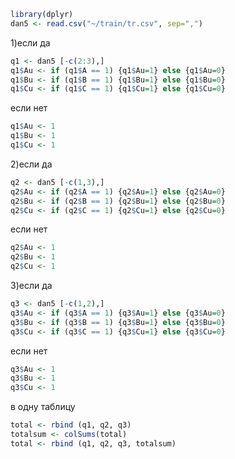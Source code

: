 ```r
library(dplyr)
dan5 <- read.csv("~/train/tr.csv", sep=",")
```
1)если да
```r
q1 <- dan5 [-c(2:3),]
q1$Au <- if (q1$A == 1) {q1$Au=1} else {q1$Au=0}
q1$Bu <- if (q1$B == 1) {q1$Bu=1} else {q1$Bu=0}
q1$Cu <- if (q1$C == 1) {q1$Cu=1} else {q1$Cu=0}
```
если нет
```r
q1$Au <- 1
q1$Bu <- 1
q1$Cu <- 1
```

2)если да
```r
q2 <- dan5 [-c(1,3),]
q2$Au <- if (q2$A == 1) {q2$Au=1} else {q2$Au=0}
q2$Bu <- if (q2$B == 1) {q2$Bu=1} else {q2$Bu=0}
q2$Cu <- if (q2$C == 1) {q2$Cu=1} else {q2$Cu=0}
```
если нет
```r
q2$Au <- 1
q2$Bu <- 1
q2$Cu <- 1
```

3)если да
```r
q3 <- dan5 [-c(1,2),]
q3$Au <- if (q3$A == 1) {q3$Au=1} else {q3$Au=0}
q3$Bu <- if (q3$B == 1) {q3$Bu=1} else {q3$Bu=0}
q3$Cu <- if (q3$C == 1) {q3$Cu=1} else {q3$Cu=0}
```
если нет
```r
q3$Au <- 1
q3$Bu <- 1
q3$Cu <- 1
```
в одну таблицу

```r
total <- rbind (q1, q2, q3)
totalsum <- colSums(total)
total <- rbind (q1, q2, q3, totalsum)
```